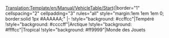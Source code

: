 <noinclude>[[Translation:Template/en/Manual/VehicleTable/Start]]</noinclude><noinclude></noinclude>{|border="1" cellspacing="2" cellpadding="3" rules="all" style="margin:1em 1em 1em 0; border:solid 1px #AAAAAA;"
|-
!style="background: #ccffcc"|Tempéré
!style="background: #ccccff"|Arctique
!style="background: #ffffcc"|Tropical
!style="background: #ff9999"|Monde des Jouets